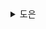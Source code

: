 <details>
  <summary>도은</summary>
  > 좋은 코드는 후임 개발자에게 보내는 러브레터와도 같다!

- 디자인 패턴은 공통적인 패턴을 제공 → 코드를 쉽게 이해하도록 돕고, 다른 개발자와의 의사소통을 원활하게
- 이전에 비슷한 문제를 마주하여 최적화된 방법을 풀이해 낸 사람들의 경험에 기댈 수도 있다.
- 디자인 패턴은 유지보수가 쉬운 코드를 작성하거나 리팩터링할 수 있는 길을 열어준다.
- 이 책에서는 자바스크립트를 최적화할 수 있는 새로운 디자인 패턴 & 프레임워크에 특화된 디자인 패턴에 대해서도 다룬다.

## 1.1 디자인 패턴의 역사

- 특정 디자인 구조를 반복해서 사용하면 최적의 효과를 얻을 수 있다는 사실
- 에리히 감마, 리차드 헬름, 랄프 존슨, 존 블리시드가 저술한 `GoF의 디자인 패턴`은 1995년에 출간된 디자인 패턴에 대한 책
  - 소프트웨어 엔지니어링 분야에서 최초이자 가장 상징적인 저서

## 1.2. 패턴이란 무엇인가

- 패턴이란, 소프트웨어 설계에서 반복되는 문제와 주제에 적용할 수 있는 **재사용 가능한 템플릿**
- 디자인 패턴이 개발자들에게 유용한 이유
  - 검증되었다
  - 쉽게 재사용할 수 있다
  - 알아보기 쉽다
  - 개발 과정에서 사소한 실수로 인해 생길 수 있는 큰 문제를 방지한다
  - 특정 문제에 국한되지 않은 종합적인 해결책을 제시한다
  - 반복을 피함으로써 전체 코드의 양을 줄일 수 있다
  - 공통된 어휘를 사용하여 의사소통이 원활해진다
  - 인기 있는 디자인 패턴은 커뮤니티의 선순환을 유발한다

_**📝 NOTE**_

- 패턴은 완벽한 해결책은 아니지만
- 체계화된 방법을 제시하는 것뿐
- 따라서 좋은 패턴을 선택하려면 좋은 설계자가 여전히 필요

## 1.3 디자인 패턴의 일상 활용 사례

- 리액트를 사용해 본 적이 있다면 공급자 패턴(Provider Pattern)을 접해보았을 것
- 컴포넌트 트리는 데이터를 공유해야 하는 경우 다수
- 공급자 패턴을 사용하면 이런 `Prop Drilling` 문제를 해결
- 공급자 패턴은 흔히 볼 수 있는 문제를 해결하는 디자인 패턴의 훌륭한 예시

</details>